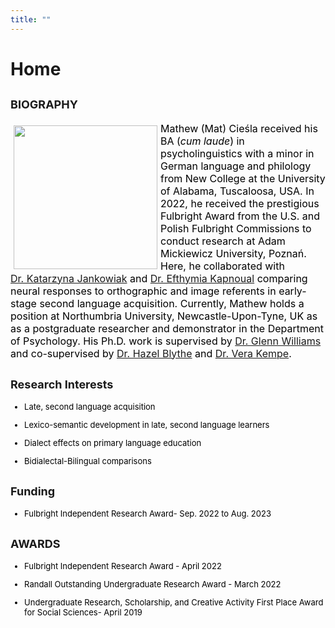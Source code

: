 ```yaml
---
title: ""
---
```


# Home

## <font size = "4">BIOGRAPHY </font>

<!--image container start-->

::: box
![](profile.jpg){style="float:left; margin: 5px;" width="230"}
:::

<!--image container end-->

<!--text container start-->

<div>

<font size = 3px font color = "black" >Mathew (Mat) Cieśla received his BA (*cum laude*) in psycholinguistics with a minor in German language and philology from New College at the University of Alabama, Tuscaloosa, USA. In 2022, he received the prestigious Fulbright Award from the U.S. and Polish Fulbright Commissions to conduct research at Adam Mickiewicz University, Poznań. Here, he collaborated with <a href = "https://anglistyka.amu.edu.pl/en/staff-list/katarzyna-jankowiak" target = "_blank">Dr. Katarzyna Jankowiak</a> and <a href = "https://www.bcbl.eu/en/conocenos/equipo/efthymia-kapnoula" target ="_blank"> Dr. Efthymia Kapnoual</a> comparing neural responses to orthographic and image referents in early-stage second language acquisition. Currently, Mathew holds a position at Northumbria University, Newcastle-Upon-Tyne, UK as as a postgraduate researcher and demonstrator in the Department of Psychology. His Ph.D. work is supervised by <a href = "https://glennwilliams.me" target = "_blank">Dr. Glenn Williams</a> and co-supervised by <a href = "https://www.northumbria.ac.uk/about-us/our-staff/b/hazel-blythe/" target = "_blank">Dr. Hazel Blythe</a> and <a href = "https://www.abertay.ac.uk/staff-search/professor-vera-kempe/" target = "_blank">Dr. Vera Kempe</a>.

</font>

</div>

## <font size = "4">Research Interests</font>

<font color = "black" font size = "2">

-   Late, second language acquisition

-   Lexico-semantic development in late, second language learners

-   Dialect effects on primary language education

-   Bidialectal-Bilingual comparisons

</font>

## <font size = "4">Funding</font>

<font size = "2" font color = "black">

-   Fulbright Independent Research Award- Sep. 2022 to Aug. 2023

</font>

## <font size = "4">AWARDS</font>

<font size = "2" font color = "black">

-   Fulbright Independent Research Award - April 2022

-   Randall Outstanding Undergraduate Research Award - March 2022

-   Undergraduate Research, Scholarship, and Creative Activity First Place Award for Social Sciences- April 2019

</font>

